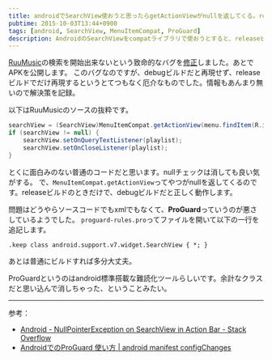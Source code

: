 ```yaml
---
title: androidでSearchView使おうと思ったらgetActionViewがnullを返してくる。releaseビルドのときだけ。
pubtime: 2015-10-03T13:44+0900
tags: [android, SearchView, MenuItemCompat, ProGuard]
description: AndroidのSearchViewをcompatライブラリで使おうとすると、releaseビルドのときだけMenuItemCompat.getActionViewがnullを返してくる問題の修正方法です。
---
```


[RuuMusic](https://play.google.com/store/apps/details?id=jp.blanktar.ruumusic)の検索を開始出来ないという致命的なバグを[修正](https://bitbucket.org/MacRat/ruumusic/commits/b6db79f6f58ed02f4496c14f3e5659e1eae4768c)しました。あとでAPKを公開します。
このバグなのですが、debugビルドだと再現せず、releaseビルドでだけ再現するというとてつもなく厄介なものでした。情報もあんまり無いので解決策を記録。

以下はRuuMusicのソースの抜粋です。
``` java
searchView = (SearchView)MenuItemCompat.getActionView(menu.findItem(R.id.menu_search));
if (searchView != null) {
    searchView.setOnQueryTextListener(playlist);
    searchView.setOnCloseListener(playlist);
}
```
とくに面白みのない普通のコードだと思います。nullチェックは消しても良い気がする。
で、`MenuItemCompat.getActionView`ってやつがnullを返してくるのです。releaseビルドのときだけで、debugビルドだと正しく動作します。

問題はどうやらソースコードでもxmlでもなくて、**ProGuard**っていうのが悪さしているようでした。
`proguard-rules.pro`ってファイルを開いて以下の一行を追記します。
```
.keep class android.support.v7.widget.SearchView { *; }
```
あとは普通にビルドすれば多分大丈夫。

ProGuardというのはandroid標準搭載な難読化ツールらしいです。余計なクラスだと思い込んで消しちゃった、ということみたい。

---

参考：
- [Android - NullPointerException on SearchView in Action Bar - Stack Overflow](http://stackoverflow.com/questions/18832890/android-nullpointerexception-on-searchview-in-action-bar)
- [AndroidでのProGuard 使い方 | android manifest configChanges](http://www.andr0o0id.com/?p=5340)
